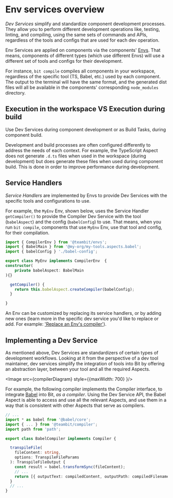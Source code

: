 
# Env services overview

_Dev Services_ simplify and standardize component development processes. They allow you to perform different development operations like, testing, linting, and compiling, using the same sets of commands and APIs, 
regardless of the tools and configs that are used for each dev operation.

Env Services are applied on components via the components' [Envs](/envs/overview). That means, components of different types (which use different Envs) will use a different set of tools and configs for their development.


For instance, `bit compile` compiles all components in your workspace, regardless of the specific tool (TS, Babel, etc.) used by each component.
The output to the terminal will have the same format, and the generated dist files will all be available in the components' corresponding `node_modules` directory.



## Execution in the workspace VS Execution during build

Use Dev Services during component development or as Build Tasks, during component build.

Development and build processes are often configured differently to address the needs of each context.
For example, the TypeScript Aspect does not generate `.d.ts` files when used in the workspace (during development) but does generate these files when used during component build. This is done in order to improve performance during development.


## Service Handlers

_Service Handlers_ are implemented by Envs to provide Dev Services with the specific tools and configurations to use.

For example, the `MyEnv` Env, shown below, uses the Service Handler `getCompiler()` to provide the Compiler Dev Service with the tool (`babelAspect`) and the config (`babelConfig`) to use.
That means, when you run `bit compile`, components that use `MyEnv` Env, use that tool and config, for their compilation.

```ts 
import { CompilerEnv } from '@teambit/envs';
import { BabelMain } from '@my-org/my-tools.aspects.babel';
import { babelConfig } './babel-config';

export class MyEnv implements CompilerEnv  {
constructor(
    private babelAspect: BabelMain
){}

  getCompiler() {
    return this.babelAspect.createCompiler(babelConfig);
  }

}
```

An Env can be customized by replacing its service handlers, or by adding new ones (learn more in the specific dev service you'd like to replace or add. For example: ['Replace an Env's compiler'](/dev-services-overview/compiler/using-a-compiler#replace-an-env's-compiler-using-an-env-extension)).

## Implementing a Dev Service

As mentioned above, Dev Services are standardizers of certain types of development workflows. Looking at it from the perspective of a dev tool maintainer, dev services simplify the integration of tools into Bit by offering an abstraction layer, between your tool and all the required Aspects.

<Image src={compilerDiagram} style={{maxWidth: 700} }/>

For example, the following compiler implements the Compiler interface, to integrate [Babel](https://jestjs.io/) into Bit, _as a compiler_.
Using the Dev Service API, the Babel Aspect is able to access and use all the relevant Aspects, and use them in a way that is consistent with other Aspects that serve as compilers.

```ts
// ...
import * as babel from '@babel/core';
import { ... } from '@teambit/compiler';
import path from 'path';

export class BabelCompiler implements Compiler {

  transpileFile(
    fileContent: string,
    options: TranspileFileParams
  ): TranspileFileOutput {
    const result = babel.transformSync(fileContent);
    // ...
    return [{ outputText: compiledContent, outputPath: compiledFilename }];
  }
  // ...
}
```